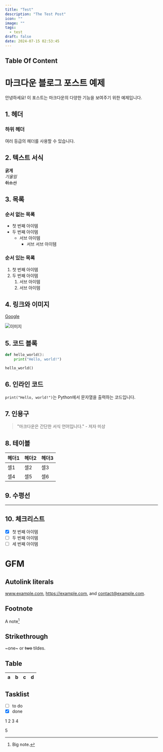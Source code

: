 ```yaml
---
title: "Test"
description: "The Test Post"
icon: ""
image: ""
tags:
  - test
draft: false
date: 2024-07-15 02:53:45
---
```


## Table Of Content

# 마크다운 블로그 포스트 예제

안녕하세요! 이 포스트는 마크다운의 다양한 기능을 보여주기 위한 예제입니다.

## 1. 헤더

### 하위 헤더

여러 등급의 헤더를 사용할 수 있습니다.

## 2. 텍스트 서식

**굵게**  
_기울임_  
~~취소선~~

## 3. 목록

### 순서 없는 목록

- 첫 번째 아이템
- 두 번째 아이템
  - 서브 아이템
    - 서브 서브 아이템

### 순서 있는 목록

1. 첫 번째 아이템
2. 두 번째 아이템
   1. 서브 아이템
   2. 서브 아이템

## 4. 링크와 이미지

[Google](https://www.google.com)

![이미지](https://via.placeholder.com/150)

## 5. 코드 블록

```python
def hello_world():
    print("Hello, world!")

hello_world()
```

## 6. 인라인 코드

`print("Hello, world!")`는 Python에서 문자열을 출력하는 코드입니다.

## 7. 인용구

> "마크다운은 간단한 서식 언어입니다." - 저자 미상

## 8. 테이블

| 헤더1 | 헤더2 | 헤더3 |
| ----- | ----- | ----- |
| 셀1   | 셀2   | 셀3   |
| 셀4   | 셀5   | 셀6   |

## 9. 수평선

---

## 10. 체크리스트

- [x] 첫 번째 아이템
- [ ] 두 번째 아이템
- [ ] 세 번째 아이템

# GFM

## Autolink literals

www.example.com, https://example.com, and contact@example.com.

## Footnote

A note[^1]

[^1]: Big note.

## Strikethrough

~one~ or ~~two~~ tildes.

## Table

| a   | b   |   c |  d  |
| --- | :-- | --: | :-: |

## Tasklist

- [ ] to do
- [x] done

1
2
3
4

5
